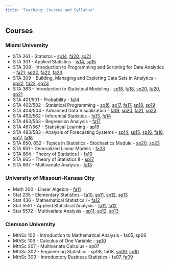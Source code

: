 ```yaml
---
title: "Teaching: Courses and Syllabus"
---
```

<link rel="stylesheet" href="styles.css" type="text/css">

## Courses

### Miami University

* STA 261 - Statistcs - <a href="syllabi/2014sprSTA261.pdf">sp14</a>, <a href="syllabi/2020fallSTA261.pdf">fa20</a>, <a href="syllabi/2021sprSTA261.pdf">sp21</a>
* STA 301 - Applied Statistics - <a href="syllabi/2014winterSTA301.pdf">w14</a>, <a href="syllabi/2015sprSTA301.pdf">sp15</a>
* STA 308 - Introduction to Programming and Scripting for Data Analytics - <a href="syllabi/2021fallSTA308.pdf">fa21</a>, <a href="syllabi/2022sprSTA308.pdf">sp22</a>, <a href="syllabi/2022fallSTA308.pdf">fa22</a>,
<a href="syllabi/2023fallSTA308.pdf">fa23</a>
* STA 309 - Building, Managing and Exploring Data Sets in Analytics - <a href="syllabi/2022sprSTA309.pdf">sp22</a>, <a href="syllabi/2022fallSTA309.pdf">fa22</a>,
<a href="syllabi/2023sprSTA309.pdf">sp23</a>
* STA 363 - Introduction to Statistical Modeling - <a href="syllabi/2018sprSTA363.pdf">sp18</a>, <a href="syllabi/2018fallSTA363.pdf">fa18</a>, <a href="syllabi/2020sprSTA363.pdf">sp20</a>, <a href="syllabi/2020fallSTA363.pdf">fa20</a>, <a href="syllabi/2021sprSTA363.pdf">sp21</a>
* STA 401/501 - Probability - <a href="syllabi/2014fallSTA401.pdf">fa14</a>
* STA 402/502 - Statistical Programming - <a href="syllabi/2016sprSTA402.pdf">sp16</a>, <a href="syllabi/2017sprSTA402.pdf">sp17</a>, <a href="syllabi/2017fallSTA402.pdf">fa17</a>, <a href="syllabi/2018sprSTA402.pdf">sp18</a>, <a href="syllabi/2019sprSTA402.pdf">sp19</a>
* STA 404/504 - Advanced Data Visualization - <a href="syllabi/2019fallSTA404.pdf">fa19</a>, <a href="syllabi/2020sprSTA404.pdf">sp20</a>, <a href="syllabi/2021fallSTA404.pdf">fa21</a>,
<a href="syllabi/2023sprSTA404.pdf">sp23</a>
* STA 462/562 - Inferential Statistics - <a href="syllabi/2013fallSTA462.pdf">fa13</a>, <a href="syllabi/2014fallSTA462.pdf">fa14</a>
* STA 463/563 - Regression Analysis - <a href="syllabi/2017fallSTA463.pdf">fa17</a>
* STA 467/567 - Statistical Learning - <a href="syllabi/2019sprSTA467.pdf">sp19</a>
* STA 483/583 - Analysis of Forecasting Systems - <a href="syllabi/2014sprSTA483.pdf">sp14</a>, <a href="syllabi/2015sprSTA483.pdf">sp15</a>, <a href="syllabi/2016sprSTA483.pdf">sp16</a>, <a href="syllabi/2016fallSTA483.pdf">fa16</a>, <a href="syllabi/2017sprSTA483.pdf">sp17</a>, <a href="syllabi/2018fallSTA483.pdf">fa18</a>
* STA 650, 652 - Topics in Statistics - Stochastics Module - <a href="syllabi/2020sprSTA650stochastics.pdf">sp20</a>,
<a href="syllabi/2023sprSTA652stochastics.pdf">sp23</a>
* STA 651 - Generalized Linear Models - <a href="syllabi/2023fallSTA651glm.pdf">fa23</a>
* STA 664 - Theory of Statistics I - <a href="syllabi/2016fallSTA664.pdf">fa16</a>
* STA 665 - Theory of Statistics II - <a href="syllabi/2017sprSTA665.pdf">sp17</a>
* STA 667 - Multivariate Analysis - <a href="syllabi/2013fallSTA667.pdf">fa13</a>


### University of Missouri-Kansas City

* Math 300 - Linear Algebra - <a href="syllabi/11fallMath300.pdf">fa11</a>
* Stat 235 - Elementary Statistics - <a href="syllabi/10fallStat235syllabus.pdf">fa10</a>, <a href="syllabi/11sprStat235syllabus.pdf">sp11</a>, <a href="syllabi/12sprStat235.pdf">sp12</a>, <a href="syllabi/13sprStat235.pdf">sp13</a>
* Stat 436 - Mathematical Statistics I - <a href="syllabi/12fallStat436.pdf">fa12</a>
* Stat 5551 - Applied Statistical Analysis - <a href="syllabi/11fallStat5551.pdf">fa11</a>, <a href="syllabi/12fallStat5551.pdf">fa12</a>
* Stat 5572 - Multivariate Analysis - <a href="syllabi/11sprStatSyllabus5572.pdf">sp11</a>, <a href="syllabi/12sprStat5572.pdf">sp12</a>, <a href="syllabi/13stat5572syllabus.pdf">sp13</a>


### Clemson University

* MthSc 102 - Introduction to Mathematical Analysis - fa05, sp06
* MthSc 106 - Calculus of One Variable - <a href="syllabi/10sprMthsc106syllabus.pdf">sp10</a>
* MthSc 207 - Multivariate Calculus - sp07
* MthSc 302 - Engineering Statistics - sp08, fa08, <a href="syllabi/09sprMthsc302syllabus.pdf">sp09</a>, <a href="syllabi/10sprMthsc302syllabus.pdf">sp10</a>
* MthSc 309 - Introductory Business Statistics - fa07, <a href="syllabi/09fallMthsc309syllabus.pdf">fa09</a>




